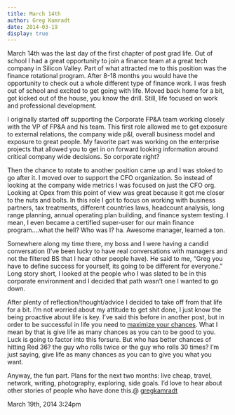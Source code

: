 ```yaml
---
title: March 14th
author: Greg Kamradt
date: 2014-03-19
display: true
---
```


March 14th was the last day of the first chapter of post grad life. Out of school I had a great opportunity to join a finance team at a great tech company in Silicon Valley. Part of what attracted me to this position was the finance rotational program. After 8\-18 months you would have the opportunity to check out a whole different type of finance work. I was fresh out of school and excited to get going with life. Moved back home for a bit, got kicked out of the house, you know the drill. Still, life focused on work and professional development.


I originally started off supporting the Corporate FP\&A team working closely with the VP of FP\&A and his team. This first role allowed me to get exposure to external relations, the company wide p\&l, overall business model and exposure to great people. My favorite part was working on the enterprise projects that allowed you to get in on forward looking information around critical company wide decisions. So corporate right? 


Then the chance to rotate to another position came up and I was stoked to go after it. I moved over to support the CFO organization. So instead of looking at the company wide metrics I was focused on just the CFO org. Looking at Opex from this point of view was great because it got me closer to the nuts and bolts. In this role I got to focus on working with business partners, tax treatments, different countries laws, headcount analysis, long range planning, annual operating plan building, and finance system testing. I mean, I even became a certified super\-user for our main finance program….what the hell? Who was I? ha. Awesome manager, learned a ton.


Somewhere along my time there, my boss and I were having a candid conversation (I’ve been lucky to have real conversations with managers and not the filtered BS that I hear other people have). He said to me, “Greg you have to define success for yourself, its going to be different for everyone.” Long story short, I looked at the people who I was slated to be in this corporate environment and I decided that path wasn’t one I wanted to go down. 


After plenty of reflection/thought/advice I decided to take off from that life for a bit. I’m not worried about my attitude to get shit done, I just know the being proactive about life is key. I’ve said this before in another post, but in order to be successful in life you need to [maximize your chances](http://gregkamradt.com/post/56531197671/myc-for-chile). What I mean by that is give life as many chances as you can to be good to you. Luck is going to factor into this forsure. But who has better chances of hitting Red 36? the guy who rolls twice or the guy who rolls 30 times? I’m just saying, give life as many chances as you can to give you what you want.


Anyway, the fun part. Plans for the next two months: live cheap, travel, network, writing, photography, exploring, side goals. I’d love to hear about other stories of people who have done this.@ [gregkamradt](http://tmblr.co/mwSrh5Xlgcv97dDWQuLTArA)



 March 19th, 2014 3:24pm